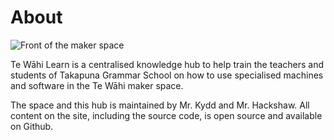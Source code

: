 # About

![Front of the maker space](https://cdn.tewahi.me/twa-entrance.webp)

Te Wāhi Learn is a centralised knowledge hub to help train the teachers and students of Takapuna Grammar School on how to use specialised machines and software in the Te Wāhi maker space.

The space and this hub is maintained by Mr. Kydd and Mr. Hackshaw. All content on the site, including the source code, is open source and available on Github.
